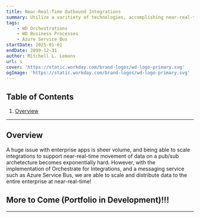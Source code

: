 ```yaml
---
title: Near-Real-Time Outbound Integrations
summary: Utilize a varitiety of technologies, accomplishing near-real-time outbound integrations at enterprise scale.
tags:
    - WD Orchestrations
    - WD Business Processes
    - Azure Service Bus
startDate: 2025-01-01
endDate: 2099-12-31
author: Mitchell L. Lemons
url: s
cover: 'https://static.workday.com/brand-logos/wd-logo-primary.svg'
ogImage: 'https://static.workday.com/brand-logos/wd-logo-primary.svg'
---
```


## Table of Contents
1. [Overview](#overview)

---


## Overview
A huge issue with enterprise apps is sheer volume, and being able to scale integrations to support near-real-time movement of data on a pub/sub archetecture becomes exponentially hard. 
However, with the implementation of Orchestrate for Integrations, and a messaging service such as Azure Service Bus, we are able to scale and distribute data to the entire enterprise at near-real-time!

## More to Come (Portfolio in Development)!!!

---